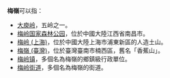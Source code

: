 '''梅嶺'''可以指：
* [[大庾岭|大庾岭]]，五岭之一。
* [[梅岭国家森林公园|梅岭国家森林公园]]，位於中國大陸江西省南昌市。
* [[梅岭_(上海)|梅岭 (上海)]]，位於中國大陸上海市浦東新區的人造土山。
* [[梅嶺_(臺灣)|梅嶺 (臺灣)]]，位於臺灣臺南市楠西區，舊名「香蕉山」。
* [[梅岭镇|梅岭镇]]，多個名為梅嶺的鄉鎮級行政單位。
* [[梅岭街道|梅岭街道]]，多個名為梅嶺的街道。

{{消歧义|M|Cat=二字地名消歧义}}